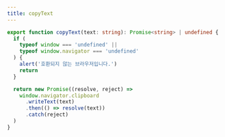 ```yaml
---
title: copyText
---
```


```ts title="utils/copy-text.ts"
export function copyText(text: string): Promise<string> | undefined {
  if (
    typeof window === 'undefined' ||
    typeof window.navigator === 'undefined'
  ) {
    alert('호환되지 않는 브라우저입니다.')
    return
  }

  return new Promise((resolve, reject) =>
    window.navigator.clipboard
      .writeText(text)
      .then(() => resolve(text))
      .catch(reject)
  )
}
```
